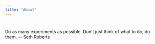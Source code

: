 ```yaml
---
title: "About"
---
```


# 

Do as many experiments as possible. Don't just think of what to do, do them. \-- Seth Roberts
